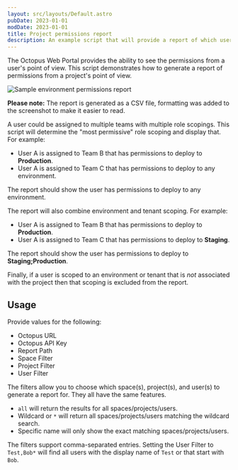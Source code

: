 ```yaml
---
layout: src/layouts/Default.astro
pubDate: 2023-01-01
modDate: 2023-01-01
title: Project permissions report
description: An example script that will provide a report of which users have access to specific projects.
---
```


The Octopus Web Portal provides the ability to see the permissions from a user's point of view.  This script demonstrates how to generate a report of permissions from a project's point of view.

![Sample environment permissions report](/docs/octopus-rest-api/examples/reports/images/project-permissions-example.png)

**Please note:** The report is generated as a CSV file, formatting was added to the screenshot to make it easier to read.

A user could be assigned to multiple teams with multiple role scopings.  This script will determine the "most permissive" role scoping and display that.  For example:

- User A is assigned to Team B that has permissions to deploy to **Production**.
- User A is assigned to Team C that has permissions to deploy to any environment.

The report should show the user has permissions to deploy to any environment.  

The report will also combine environment and tenant scoping.  For example:

- User A is assigned to Team B that has permissions to deploy to **Production**.
- User A is assigned to Team C that has permissions to deploy to **Staging**.

The report should show the user has permissions to deploy to **Staging;Production**.  

Finally, if a user is scoped to an environment or tenant that is _not_ associated with the project then that scoping is excluded from the report.  

## Usage

Provide values for the following:

- Octopus URL
- Octopus API Key
- Report Path
- Space Filter
- Project Filter
- User Filter

The filters allow you to choose which space(s), project(s), and user(s) to generate a report for.  They all have the same features.

- `all` will return the results for all spaces/projects/users.
- Wildcard or `*` will return all spaces/projects/users matching the wildcard search.
- Specific name will only show the exact matching spaces/projects/users.

The filters support comma-separated entries.  Setting the User Filter to `Test,Bob*` will find all users with the display name of `Test` or that start with `Bob`.

<ProjectPermissionsReport />